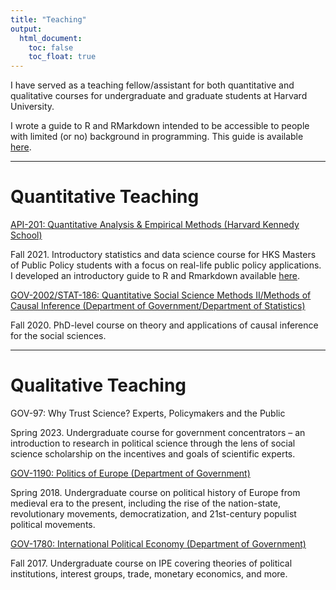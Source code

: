 ```yaml
---
title: "Teaching"
output:
  html_document:
    toc: false
    toc_float: true
---
```


I have served as a teaching fellow/assistant for both quantitative and qualitative courses for undergraduate and graduate students at Harvard University.

I wrote a guide to R and RMarkdown intended to be accessible to people with limited (or no) background in programming. This guide is available [here](https://www.dropbox.com/sh/awup039cmngaqsb/AACutnJHvHOhDWvUNypbvpf5a?dl=0).

---

# Quantitative Teaching

[API-201: Quantitative Analysis & Empirical Methods (Harvard Kennedy School)](https://www.hks.harvard.edu/courses/quantitative-analysis-and-empirical-methods)

Fall 2021. Introductory statistics and data science course for HKS Masters of Public Policy students with a focus on real-life public policy applications. I developed an introductory guide to R and Rmarkdown available [here](https://www.dropbox.com/sh/awup039cmngaqsb/AACutnJHvHOhDWvUNypbvpf5a?dl=0).

[GOV-2002/STAT-186: Quantitative Social Science Methods II/Methods of Causal Inference (Department of Government/Department of Statistics)](https://imai.fas.harvard.edu/teaching/index.html)

Fall 2020. PhD-level course on theory and applications of causal inference for the social sciences.  

---

# Qualitative Teaching

GOV-97: Why Trust Science? Experts, Policymakers and the Public

Spring 2023. Undergraduate course for government concentrators -- an introduction to research in political science through the lens of social science scholarship on the incentives and goals of scientific experts. 

[GOV-1190: Politics of Europe (Department of Government)](https://scholar.harvard.edu/dziblatt/pages/collaborative-workconferences)

Spring 2018. Undergraduate course on political history of Europe from medieval era to the present, including the rise of the nation-state, revolutionary movements, democratization, and 21st-century populist political movements.


[GOV-1780: International Political Economy (Department of Government)](https://scholar.harvard.edu/jfrieden/classes/gov-1780-international-political-economy)

Fall 2017. Undergraduate course on IPE covering theories of political institutions, interest groups, trade, monetary economics, and more.
